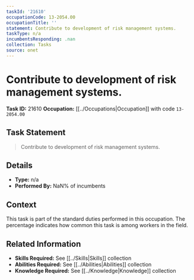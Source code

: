 ```yaml
---
taskId: '21610'
occupationCode: 13-2054.00
occupationTitle: ''
statement: Contribute to development of risk management systems.
taskType: n/a
incumbentsResponding: .nan
collection: Tasks
source: onet
---
```

# Contribute to development of risk management systems.

**Task ID:** 21610
**Occupation:** [[../Occupations|Occupation]] with code `13-2054.00`

## Task Statement

> Contribute to development of risk management systems.

## Details

- **Type:** n/a
- **Performed By:** NaN% of incumbents

## Context

This task is part of the standard duties performed in this occupation. The percentage indicates how common this task is among workers in the field.

## Related Information

- **Skills Required:** See [[../Skills|Skills]] collection
- **Abilities Required:** See [[../Abilities|Abilities]] collection
- **Knowledge Required:** See [[../Knowledge|Knowledge]] collection

